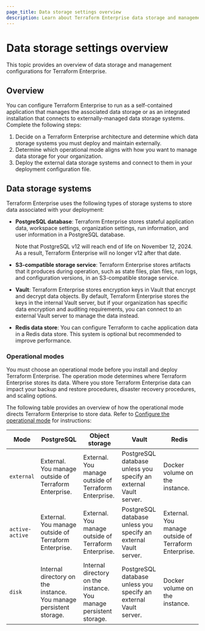 ```yaml
---
page_title: Data storage settings overview
description: Learn about Terraform Enterprise data storage and management configurations, including operational modes, PostgreSQL database connection settings, Redis connection settings, and external Vault server settings
---
```


# Data storage settings overview

This topic provides an overview of data storage and management configurations for Terraform Enterprise.

## Overview

You can configure Terraform Enterprise to run as a self-contained application that manages the associated data storage or as an integrated installation that connects to externally-managed data storage systems. Complete the following steps:

1. Decide on a Terraform Enterprise architecture and determine which data storage systems you must deploy and maintain externally.
1. Determine which operational mode aligns with how you want to manage data storage for your organization.
1. Deploy the external data storage systems and connect to them in your deployment configuration file.

## Data storage systems

Terraform Enterprise uses the following types of storage systems to store data associated with your deployment:
 
- **PostgreSQL database**: Terraform Enterprise stores stateful application data, workspace settings, organization settings, run information, and user information in a PostgreSQL database.

   <Note>
   Note that PostgreSQL v12 will reach end of life on November 12, 2024. As a
   result, Terraform Enterprise will no longer v12 after that date.
   </Note>

- **S3-compatible storage service**: Terraform Enterprise stores artifacts that it produces during operation, such as state files, plan files, run logs, and configuration versions, in an S3-compatible storage service.
- **Vault**: Terraform Enterprise stores encryption keys in Vault that encrypt and decrypt data objects. By default, Terraform Enterprise stores the keys in the internal Vault server, but if your organization has specific data encryption and auditing requirements, you can connect to an external Vault server to manage the data instead. 
- **Redis data store**: You can configure Terraform to cache application data in a Redis data store. This system is optional but recommended to improve performance. 

### Operational modes

You must choose an operational mode before you install and deploy Terraform Enterprise. The operation mode determines where Terraform Enterprise stores its data. Where you store Terraform Enterprise data can impact your backup and restore procedures, disaster recovery procedures, and scaling options.

The following table provides an overview of how the operational mode directs Terraform Enterprise to store data. Refer to [Configure the operational mode](/terraform/enterprise/deploy/configuration/storage/configure-mode) for instructions:

| Mode | PostgreSQL | Object storage | Vault | Redis |
| --- | --- | --- | --- | --- |
| `external` | External. You manage outside of Terraform Enterprise. | External. You manage outside of Terraform Enterprise. | PostgreSQL database unless you specify an external Vault server. | Docker volume on the instance. | 
| `active-active` | External. You manage outside of Terraform Enterprise. | External. You manage outside of Terraform Enterprise. | PostgreSQL database unless you specify an external Vault server. | External. You manage outside of Terraform Enterprise. |
| `disk` | Internal directory on the instance. You manage persistent storage. | Internal directory on the instance. You manage persistent storage. | PostgreSQL database unless you specify an external Vault server. | Docker volume on the instance. |








